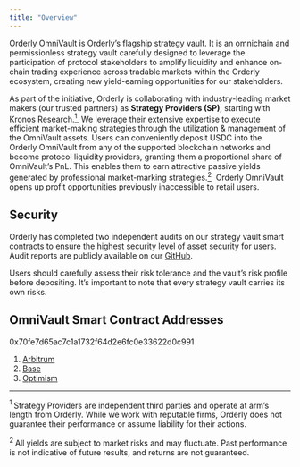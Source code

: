 ```yaml
---
title: "Overview"
---
```


Orderly OmniVault is Orderly’s flagship strategy vault. It is an omnichain and permissionless strategy vault carefully designed to leverage the participation of protocol stakeholders to amplify liquidity and enhance on-chain trading experience across tradable markets within the Orderly ecosystem, creating new yield-earning opportunities for our stakeholders.

As part of the initiative, Orderly is collaborating with industry-leading market makers (our trusted partners) as **Strategy Providers (SP)**, starting with Kronos Research.<a href="#ref1"><sup>1 </sup></a> &nbsp;We leverage their extensive expertise to execute efficient market-making strategies through the utilization & management of the OmniVault assets. Users can conveniently deposit USDC into the Orderly OmniVault from any of the supported blockchain networks and become protocol liquidity providers, granting them a proportional share of OmniVault’s PnL. This enables them to earn attractive passive yields generated by professional market-marking strategies.<a href="#ref2"><sup>2</sup></a> &nbsp;Orderly OmniVault opens up profit opportunities previously inaccessible to retail users.

## Security
Orderly has completed two independent audits on our strategy vault smart contracts to ensure the highest security level of asset security for users. Audit reports are publicly available on our [GitHub](https://github.com/OrderlyNetwork/Audits).

Users should carefully assess their risk tolerance and the vault’s risk profile before depositing. It’s important to note that every strategy vault carries its own risks.

## OmniVault Smart Contract Addresses

0x70fe7d65ac7c1a1732f64d2e6fc0e33622d0c991

1. [Arbitrum](https://arbiscan.io/address/0x70fe7d65ac7c1a1732f64d2e6fc0e33622d0c991)
2. [Base](https://basescan.org/address/0x70fe7d65ac7c1a1732f64d2e6fc0e33622d0c991)
3. [Optimism](https://optimistic.etherscan.io/address/0x70fe7d65ac7c1a1732f64d2e6fc0e33622d0c991)
---

<a id="ref1"><sup>1 </sup></a>  Strategy Providers are independent third parties and operate at arm’s length from Orderly. While we work with reputable firms, Orderly does not guarantee their performance or assume liability for their actions.

<a id="ref2"><sup>2 </sup></a>  All yields are subject to market risks and may fluctuate. Past performance is not indicative of future results, and returns are not guaranteed.